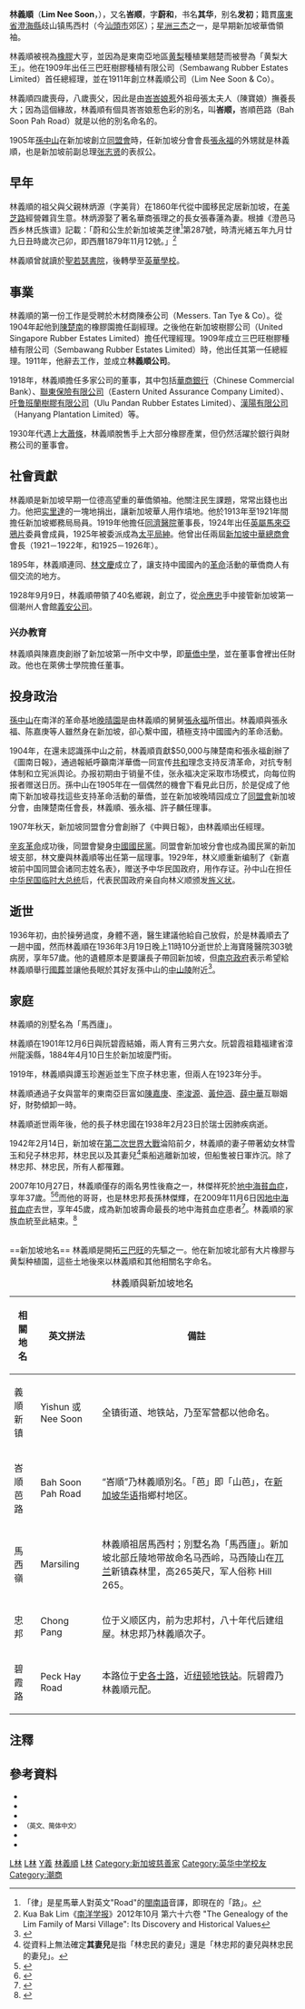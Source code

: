 {{noteTA
| T=zh:林義順; zh-hans:林义顺; zh-hant:林義順;
}}

{{Infobox Person
|name          = 林義順
|birth_date    = {{Birth date|1879|11|12}}
|birth_place   = [[海峡殖民地|海峡殖民地]][[新加坡|新加坡]][[甘榜格南|甘榜格南]]
|death_date    = {{Death date|1936|3|19}}(20日子時)
|death_place   = [[中华民國|中华民國]][[上海|上海]]
|resting_place = [[南京|南京]]，在[[中山陵|中山陵]]附近
|other_names   = 峇顺
|known_for     = 新加坡潮州華僑領袖
|alma_mater     = [[英華學校|英華學校]]
|occupation    = 企业家
|spouse        = 阮碧霞
|children      = '''子'''：[[林忠國|林忠國]]、[[林忠邦|林忠邦]]、[[林忠民|林忠民]]<br>'''[[庶子|庶子]]'''：[[林忠宪|林忠宪]]<br>'''女'''：[[林積玉|林積玉]]、[[林瓊玉|林瓊玉]]、[[林素玉|林素玉]]、[[林美玉|林美玉]]、[[林綠玉|林綠玉]]、[[林雪玉|林雪玉]]
|parents       = 林炳源（父）<br>張春蓮（母）
|relatives     =[[張理|張理]]（外祖父）<br>[[陳寶娘|陳寶娘]]（外祖母） <br>[[張永福_(1872年)|張永福]]（舅舅）<br>[[张志贤|张志贤]]（表侄孙）
}}

'''林義順'''（'''Lim Nee Soon'''，{{bd|1879年|11月12日|1936年|3月20日|catIdx=L}}），又名'''峇顺'''，字'''蔚和'''，书名'''其华'''，别名'''发初'''；籍貫[[廣東省_(清)|廣東省]][[澄海縣|澄海縣]]歧山镇馬西村（今[[汕頭市|汕頭市]]郊区）；[[星洲三杰|星洲三杰]]之一，是早期新加坡華僑領袖。

林義順被視為[[橡膠|橡膠]]大亨，並因為是東南亞地區[[黄梨|黄梨]]種植業翹楚而被譽為「黄梨大王」。他在1909年出任三巴旺樹膠種植有限公司（Sembawang Rubber Estates Limited）首任總經理，並在1911年創立林義順公司（Lim Nee Soon & Co）。

林義順四歲喪母，八歲喪父，因此是由[[峇峇娘惹|峇峇娘惹]]外祖母張太夫人（陳寶娘）撫養長大；因為這個緣故，林義順有個具峇峇娘惹色彩的別名，叫'''峇顺，'''峇順芭路（Bah Soon Pah Road）就是以他的別名命名的。

1905年[[孫中山|孫中山]]在新加坡創立[[同盟會|同盟會]]時，任新加坡分會會長[[張永福_(1872年)|張永福]]的外甥就是林義順，也是新加坡前副总理[[张志贤|张志贤]]的表叔公。

==早年==
林義順的祖父與父親林炳源（字美背）在1860年代從中國移民定居新加坡，在[[美芝路|美芝路]]經營雜貨生意。林炳源娶了著名華商張理之的長女張春蓮為妻。根據《澄邑马西乡林氏族谱》記載：「蔚和公生於新加坡美芝律<ref group="注">「律」是星馬華人對英文"Road"的[[閩南語|閩南語]]音譯，即現在的「路」。</ref>第287號，時清光緒五年九月廿九日丑時歲次己卯，即西曆1879年11月12號。」<ref>Kua Bak Lim《[[南洋学会#南洋学报|南洋学报]]》2012年10月 第六十六卷 "The Genealogy of the Lim Family of Marsi Village": Its Discovery and Historical Values</ref>

林義順曾就讀於[[聖若瑟書院_(新加坡)|聖若瑟書院]]，後轉學至[[英華學校|英華學校]]。

==事業==
林義順的第一份工作是受聘於木材商陳泰公司（Messers. Tan Tye & Co）。從1904年起他到[[陳楚南|陳楚南]]的橡膠園擔任副經理。之後他在新加坡樹膠公司（United Singapore Rubber Estates Limited）擔任代理經理。1909年成立三巴旺樹膠種植有限公司（Sembawang Rubber Estates Limited）時，他出任其第一任總經理。1911年，他辭去工作，並成立'''林義順公司'''。

1918年，林義順擔任多家公司的董事，其中包括[[華商銀行_(新加坡)|華商銀行]]（Chinese Commercial Bank）、[[聯東保險有限公司|聯東保險有限公司]]（Eastern United Assurance Company Limited）、[[吁鲁班蘭樹膠有限公司|吁鲁班蘭樹膠有限公司]]（Ulu Pandan Rubber Estates Limited）、[[漢陽有限公司|漢陽有限公司]]（Hanyang Plantation Limited）等。

1930年代遇上[[大蕭條|大蕭條]]，林義順脫售手上大部分橡膠產業，但仍然活躍於銀行與財務公司的董事會。

==社會貢獻==
林義順是新加坡早期一位德高望重的華僑領袖。他關注民生課題，常常出錢也出力。他把[[实里達|实里達]]的一塊地捐出，讓新加坡華人用作墳地。他於1913年至1921年間擔任新加坡鄉務局局員。1919年他擔任[[同濟醫院|同濟醫院]]董事長，1924年出任[[英屬馬來亞|英屬馬來亞]][[鴉片|鴉片]]委員會成員，1925年被委派成為[[太平局紳|太平局紳]]。他曾出任兩屆[[新加坡中華總商會|新加坡中華總商會]]會長（1921－1922年，和1925－1926年）。

1895年，林義順連同{{link-en|顏永成|Gan Eng Seng}}、[[林文慶|林文慶]]成立了{{link-en|怡和軒俱樂部|Ee Hoe Hean Club}}，讓支持中國國內的[[革命|革命]]活動的華僑商人有個交流的地方。

1928年9月9日，林義順帶領了40名鄉親，創立了{{link-en|新加坡潮州八邑會館|Teochew Poit Ip Huay Kuan}}，從[[佘應忠|佘應忠]]手中接管新加坡第一個潮州人會館[[義安公司|義安公司]]。

===兴办教育===
林義順與陳嘉庚創辦了新加坡第一所中文中學，即[[華僑中學_(新加坡)|華僑中學]]，並在董事會裡出任財政。他也在萊佛士學院擔任董事。

==投身政治==
[[孫中山|孫中山]]在南洋的革命基地[[孫中山南洋紀念館|晚晴園]]是由林義順的舅舅[[張永福_(1872年)|張永福]]所借出。林義順與張永福、陈嘉庚等人雖然身在新加坡，卻心繫中國，積極支持中國國內的革命活動。

1904年，在還未認識孫中山之前，林義順貢獻$50,000与陳楚南和張永福創辦了《圖南日報》，通過報紙呼籲南洋華僑一同宣传[[共和|共和]]理念支持反清革命，对抗专制体制和立宪派舆论。办报初期由于销量不佳，张永福决定采取市场模式，向每位购报者赠送日历。孫中山在1905年在一個偶然的機會下看見此日历，於是促成了他南下新加坡尋找這些支持革命活動的華僑，並在新加坡晚晴园成立了[[同盟會|同盟會]]新加坡分會，由陳楚南任會長，林義順、張永福、許子麟任理事。

1907年秋天，新加坡同盟會分會創辦了《中興日報》，由林義順出任經理。

[[辛亥革命|辛亥革命]]成功後，同盟會變身[[中國國民黨|中國國民黨]]。同盟會新加坡分會也成為國民黨的新加坡支部，林文慶與林義順等出任第一屆理事。1929年，林义顺重新编制了《新嘉坡前中国同盟会诸同志姓名表》，赠送予中华民国政府，用作存证。孙中山在担任[[中华民国临时大总统|中华民国临时大总统]]后，代表民国政府亲自向林义顺颁发[[旌义状|旌义状]]。

==逝世==
1936年初，由於操勞過度，身體不適，醫生建議他給自己放假，於是林義順去了一趟中國，然而林義順在1936年3月19日晚上11時10分逝世於上海寶隆醫院303號病房，享年57歲。他的遺體原本是要讓長子帶回新加坡，但[[國民政府|南京政府]]表示希望給林義順舉行[[國葬|國葬]]並讓他長眠於其好友孫中山的[[中山陵|中山陵]]附近<ref>{{cite news|url=http://newspapers.nl.sg/Digitised/TOC.aspx?issueid=straitstimes19360412|title=Lim Nee Soon To Be Buried in Nanking|date=1936年4月12日|work=The Sunday Times|publisher=the Straits Times Press|location=新加坡|page=第1頁|language=en}}</ref>。

==家庭==
林義順的別墅名為「馬西廬」。

林義順在1901年12月6日與阮碧霞結婚，兩人育有三男六女。阮碧霞祖籍福建省漳州龍溪縣，1884年4月10日生於新加坡廈門街。

1919年，林義順與譚玉珍邂逅並生下庶子林忠憲，但兩人在1923年分手。

林義順通過子女與當年的東南亞巨富如[[陳嘉庚|陳嘉庚]]、[[李浚源|李浚源]]、[[黃仲涵|黃仲涵]]、[[薛中華|薛中華]]互聯姻好，財勢傾卸一時。

林義順逝世兩年後，他的長子林忠國在1938年2月23日於瑞士因肺疾病逝。

1942年2月14日，新加坡在[[第二次世界大戰|第二次世界大戰]]淪陷前夕，林義順的妻子帶著幼女林雪玉和兒子林忠邦，林忠民以及其妻兒<ref group="注">從資料上無法確定'''其妻兒'''是指「林忠民的妻兒」還是「林忠邦的妻兒與林忠民的妻兒」。</ref>乘船逃離新加坡，但船隻被日軍炸沉。除了林忠邦、林忠民，所有人都罹難。

2007年10月27日，林義順僅存的兩名男性後裔之一，林傑祥死於[[地中海貧血症|地中海貧血症]]，享年37歲。<ref>{{cite news|title=18歲就賺百萬交易員患地中海貧血症病逝|url=http://www.guangming.com.my/node/16033?tid=3|work=光明日報|publisher=世華多媒體有限公司|location=馬來西亞|page=|date=2007年10月30日|language=zh-tw|deadurl=yes|archiveurl=https://web.archive.org/web/20160305020218/http://www.guangming.com.my/node/16033?tid=3|archivedate=2016年3月5日}}</ref><ref>{{cite news |title=新加坡·眼光奇準賺百萬天才交易員血病早逝 |url=http://www.sinchew.com.my/node/43015 |work=星洲日報 |publisher=世華多媒體有限公司 |location=馬來西亞 |page= |date= 2007年10月30日 |language=zh-tw }}</ref>而他的哥哥，也是林忠邦長孫林傑輝，在2009年11月6日因[[地中海貧血症|地中海貧血症]]去世，享年45歲，成為新加坡壽命最長的地中海貧血症患者<ref>{{cite news |title=患地中海貧血症：林義順曾孫新婚一年逝世 |url= |work=聯合晚報 |publisher=新加坡報業控股 |location=新加坡 |page=第12頁 |date= 2009年11月7日 |language=zh-cn }}</ref>。林義順的家族血統至此結束。<ref>{{cite news |title=He wanted to give parents 8 grandkids |url=http://tnp.sg/printfriendly/0,4139,220038,00.html |work=The New Paper |publisher=新加坡報業控股 |location=新加坡 |page= |date=2009年11月9日 |language=en |deadurl=yes |archiveurl=https://web.archive.org/web/20091113073430/http://www.tnp.sg/printfriendly/0,4139,220038,00.html |archivedate=2009年11月13日 }}</ref>

<br />
==新加坡地名==
林義順是開拓[[三巴旺|三巴旺]]的先驅之一。他在新加坡北部有大片橡膠与黄梨种植園，這些土地後來以林義順和其他相關名字命名。


{| class="wikitable" border="1"
|+ 林義順與新加坡地名
! 相關地名 !! 英文拼法 !!  備註
|-
| 義順新镇 || Yishun 或 <br>Nee Soon || 全镇街道、地铁站，乃至军营都以他命名。
|-
| 峇順芭路 || Bah Soon Pah Road || “峇順”乃林義順別名。「芭」即「山芭」，在[[新加坡华语|新加坡华语]]指鄉村地区。
|-
| 馬西嶺 || Marsiling || 林義順祖居馬西村；別墅名為「馬西廬」。新加坡北部丘陵地带故命名马西岭，马西陵山在[[兀兰|兀兰]]新镇森林里，高265英尺，军人俗称 Hill 265。
|-
| 忠邦 || Chong Pang || 位于义顺区内，前为忠邦村，八十年代后建组屋。林忠邦乃林義順次子。
|-
| 碧霞路 || Peck Hay Road || 本路位于[[史各士路|史各士路]]，近[[纽顿地铁站|纽顿地铁站]]。阮碧霞乃林義順元配。
|}

==注釋==
{{reflist|group="注"}}
==參考資料==
{{reflisth|2}}
<references />
* {{cite web |author=柯木林 |title=《澄邑马西乡林氏族谱》的发现及其史料价值 |url=http://blog.sina.com.cn/s/blog_5de4db230100cbs1.html### |work= |publisher= |location= |date=25 May 2001 |accessdate=2009-11-09 |language=zh-cn |archive-date=2019-08-13 |archive-url=https://web.archive.org/web/20190813023544/http://blog.sina.com.cn/s/blog_5de4db230100cbs1.html |dead-url=no }}
* {{cite web |first=Vernon |last=Cornelius-Takahama |title=Lim Nee Soon |url=http://infopedia.nl.sg/articles/SIP_526__2009-01-07.html |work=Singapore Infopedia |publisher=新加坡国家图书馆 |location=新加坡 |date=25 May 2001 |accessdate=2009-11-09 |language=en |deadurl=yes |archiveurl=https://web.archive.org/web/20091129002452/http://infopedia.nl.sg/articles/SIP_526__2009-01-07.html |archivedate=2009年11月29日 }}
* {{cite web|title=新加坡革命|url=http://www.wanqingyuan.com.sg/onceupon/spsupp.html#limns|archiveurl=https://web.archive.org/web/20090730085101/http://www.wanqingyuan.com.sg/onceupon/spsupp.html#limns|work=孙中山与辛亥革命|publisher=晚晴园-孙中山南洋纪念馆|location=新加坡|accessdate=2009-11-09|language=zh-cn|deadurl=yes|archivedate=2009-07-30}}
* <span style="font-family: sans-serif; cursor: default; color:#555; font-size: 0.8em; bottom: 0.1em; font-weight: bold;">（英文、简体中文）</span>{{cite book |editor=林孝胜, 林源福 |editor2-first=Guan Hock |editor2-last=Lim |title=从图片看义顺区发展 |year=1987 |publisher=义顺区基层组织, 国家档案馆, 口述历史馆 |location=新加坡 |pages=第43頁 |language=}}
* {{cite book |last1=Wakin |first1=Eric |title=Asian Independence Leaders |url=https://archive.org/details/asianindependenc0000waki |series= Global profiles |year=1997 |publisher=Facts on file |location=紐約 |isbn=081603320X |pages=第13-16頁 |language=en}}
* {{cite news |title=Death 【Obituary】 (Lim Nee Soon) |url=http://newspapers.nl.sg/Digitised/Article/straitstimes19360323.2.3.1.aspx |work=The Straits Times |publisher=the Straits Times Press |location=新加坡 |pages=第2頁 |date=1936年3月23日 |language=en }}
{{reflistf}}

[[Category:华人企业家|L林]]
[[Category:中華民國大陸時期人物|L林]]
[[Category:林姓|Y義]]
[[Category:澄海人|林義順]]
[[Category:新加坡華人|L林]]
[[Category:新加坡慈善家|Category:新加坡慈善家]]
[[Category:英华中学校友|Category:英华中学校友]]
[[Category:潮商|Category:潮商]]